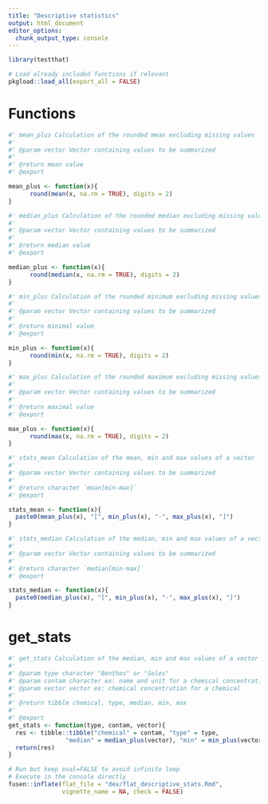 ```yaml
---
title: "Descriptive statistics"
output: html_document
editor_options: 
  chunk_output_type: console
---
```


```r
library(testthat)
```

```r
# Load already included functions if relevant
pkgload::load_all(export_all = FALSE)
```

# Functions

```r
#' mean_plus Calculation of the rounded mean excluding missing values
#'
#' @param vector Vector containing values to be summarized
#'
#' @return mean value
#' @export

mean_plus <- function(x){
      round(mean(x, na.rm = TRUE), digits = 2)
}
```

```r
#' median_plus Calculation of the rounded median excluding missing values
#'
#' @param vector Vector containing values to be summarized
#'
#' @return median value
#' @export

median_plus <- function(x){
      round(median(x, na.rm = TRUE), digits = 2)
}
```

```r
#' min_plus Calculation of the rounded minimum excluding missing values
#'
#' @param vector Vector containing values to be summarized
#'
#' @return minimal value
#' @export

min_plus <- function(x){
      round(min(x, na.rm = TRUE), digits = 2)
}
```

```r
#' max_plus Calculation of the rounded maximum excluding missing values
#'
#' @param vector Vector containing values to be summarized
#'
#' @return maximal value
#' @export

max_plus <- function(x){
      round(max(x, na.rm = TRUE), digits = 2)
}
```


```r
#' stats_mean Calculation of the mean, min and max values of a vector
#'
#' @param vector Vector containing values to be summarized
#'
#' @return character `mean[min-max]`
#' @export

stats_mean <- function(x){
  paste0(mean_plus(x), "[", min_plus(x), "-", max_plus(x), "]")
}
```

```r
#' stats_median Calculation of the median, min and max values of a vector
#'
#' @param vector Vector containing values to be summarized
#'
#' @return character `median[min-max]`
#' @export

stats_median <- function(x){
  paste0(median_plus(x), "[", min_plus(x), "-", max_plus(x), "]")
}
```

# get_stats

```r
#' get_stats Calculation of the median, min and max values of a vector from a dataset
#' 
#' @param type character "Benthos" or "Soles"
#' @param contam character ex: name and unit for a chemical concentrations
#' @param vector vector ex: chemical concentration for a chemical
#'
#' @return tibble chemical, type, median, min, max
#' 
#' @export
get_stats <- function(type, contam, vector){
  res <- tibble::tibble("chemical" = contam, "type" = type, 
                "median" = median_plus(vector), "min" = min_plus(vector), "max" = max_plus(vector))
  return(res)
}
```


```r
# Run but keep eval=FALSE to avoid infinite loop
# Execute in the console directly
fusen::inflate(flat_file = "dev/flat_descriptive_stats.Rmd", 
               vignette_name = NA, check = FALSE)
```

